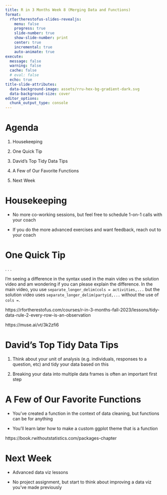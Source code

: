 ```yaml
---
title: R in 3 Months Week 8 (Merging Data and Functions)
format:
  rfortherestofus-slides-revealjs:
    menu: false
    progress: true
    slide-number: true
    show-slide-number: print
    center: true
    incremental: true
    auto-animate: true
execute: 
  message: false
  warning: false
  cache: false
  # eval: false
  echo: true
title-slide-attributes:
  data-background-image: assets/rru-hex-bg-gradient-dark.svg
  data-background-size: cover
editor_options: 
  chunk_output_type: console
---
```


# Agenda

1. Housekeeping

1. One Quick Tip

1. David's Top Tidy Data Tips

1. A Few of Our Favorite Functions

1. Next Week

# Housekeeping

- No more co-working sessions, but feel free to schedule 1-on-1 calls with your coach

- If you do the more advanced exercises and want feedback, reach out to your coach

# One Quick Tip

. . .

I'm seeing a difference in the syntax used in the main video vs the solution video and am wondering if you can please explain the difference. In the main video, you use `separate_longer_delim(cols = activities,...` but the solution video uses `separate_longer_delim(partyid,...` without the use of `cols =`.

::: {.notes}
https://rfortherestofus.com/courses/r-in-3-months-fall-2023/lessons/tidy-data-rule-2-every-row-is-an-observation

https://muse.ai/vt/3k2zfi6
:::

# David's Top Tidy Data Tips

1. Think about your unit of analysis (e.g. individuals, responses to a question, etc) and tidy your data based on this

1. Breaking your data into multiple data frames is often an important first step

# A Few of Our Favorite Functions

- You've created a function in the context of data cleaning, but functions can be for anything

- You'll learn later how to make a custom ggplot theme that is a function

::: {.notes}
https://book.rwithoutstatistics.com/packages-chapter
:::

# Next Week

- Advanced data viz lessons

- No project assignment, but start to think about improving a data viz you've made previously
